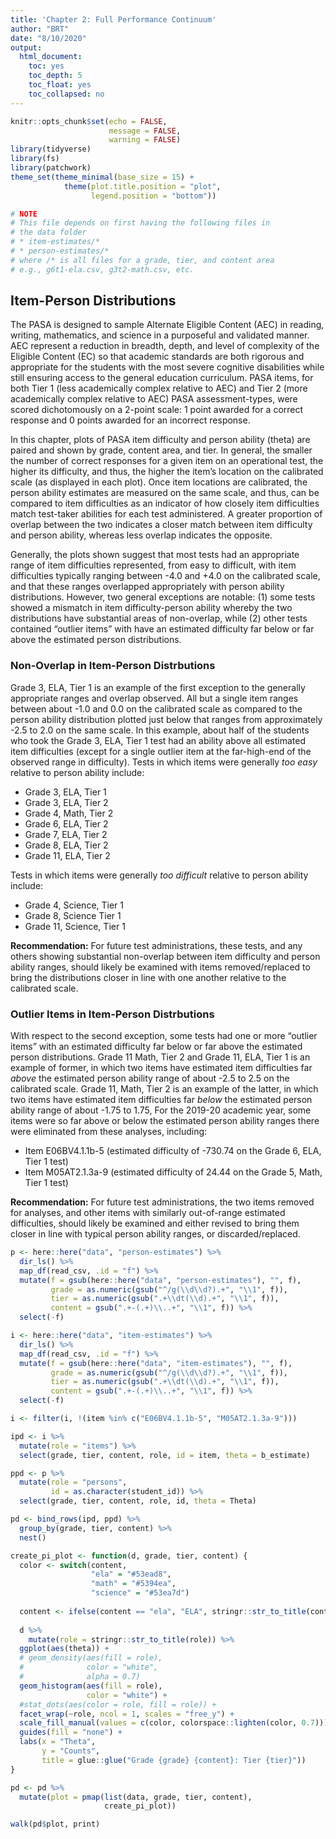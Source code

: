 ```yaml
---
title: 'Chapter 2: Full Performance Continuum'
author: "BRT"
date: "8/10/2020"
output: 
  html_document:
    toc: yes
    toc_depth: 5
    toc_float: yes
    toc_collapsed: no
---
```


```r
knitr::opts_chunk$set(echo = FALSE,
                      message = FALSE,
                      warning = FALSE)
library(tidyverse)
library(fs)
library(patchwork)
theme_set(theme_minimal(base_size = 15) +
            theme(plot.title.position = "plot",
                  legend.position = "bottom"))

# NOTE
# This file depends on first having the following files in 
# the data folder
# * item-estimates/*
# * person-estimates/*
# where /* is all files for a grade, tier, and content area
# e.g., g6t1-ela.csv, g3t2-math.csv, etc.
```

## Item-Person Distributions
The PASA is designed to sample Alternate Eligible Content (AEC) in reading, writing, mathematics, and science in a purposeful and validated manner. AEC represent a reduction in breadth, depth, and level of complexity of the Eligible Content (EC) so that academic standards are both rigorous and appropriate for the students with the most severe cognitive disabilities while still ensuring access to the general education curriculum. PASA items, for both Tier 1 (less academically complex relative to AEC) and Tier 2 (more academically complex relative to AEC) PASA assessment-types, were scored dichotomously on a 2-point scale: 1 point awarded for a correct response and 0 points awarded for an incorrect response.

In this chapter, plots of PASA item difficulty and person ability (theta) are paired and shown by grade, content area, and tier. In general, the smaller the number of correct responses for a given item on an operational test, the higher its difficulty, and thus, the higher the item's location on the calibrated scale (as displayed in each plot). Once item locations are calibrated, the person ability estimates are measured on the same scale, and thus, can be compared to item difficulties as an indicator of how closely item difficulties match test-taker abilities for each test administered. A greater proportion of overlap between the two indicates a closer match between item difficulty and person ability, whereas less overlap indicates the opposite.

Generally, the plots shown suggest that most tests had an appropriate range of item difficulties represented, from easy to difficult, with item difficulties typically ranging between -4.0 and +4.0 on the calibrated scale, and that these ranges overlapped appropriately with person ability distributions. However, two general exceptions are notable: (1) some tests showed a mismatch in item difficulty-person ability whereby the two distributions have substantial areas of non-overlap, while (2) other tests contained "outlier items" with have an estimated difficulty far below or far above the estimated person distributions. 

### Non-Overlap in Item-Person Distrbutions
Grade 3, ELA, Tier 1 is an example of the first exception to the generally appropriate ranges and overlap observed. All but a single item ranges between about -1.0 and 0.0 on the calibrated scale as compared to the person ability distribution plotted just below that ranges from approximately -2.5 to 2.0 on the same scale. In this example, about half of the students who took the Grade 3, ELA, Tier 1 test had an ability above all estimated item difficulties (except for a single outlier item at the far-high-end of the observed range in difficulty). Tests in which items were generally *too easy* relative to person ability include: 

- Grade 3, ELA, Tier 1 <br>
- Grade 3, ELA, Tier 2 <br>
- Grade 4, Math, Tier 2 <br>
- Grade 6, ELA, Tier 2 <br>
- Grade 7, ELA, Tier 2 <br>
- Grade 8, ELA, Tier 2 <br>
- Grade 11, ELA, Tier 2

Tests in which items were generally *too difficult* relative to person ability include:

- Grade 4, Science, Tier 1 <br>
- Grade 8, Science Tier 1 <br>
- Grade 11, Science, Tier 1

**Recommendation:** For future test administrations, these tests, and any others showing substantial non-overlap between item difficulty and person ability ranges, should likely be examined with items removed/replaced to bring the distributions closer in line with one another relative to the calibrated scale.

### Outlier Items in Item-Person Distrbutions
With respect to the second exception, some tests had one or more "outlier items" with an estimated difficulty far below or far above the estimated person distributions. Grade 11 Math, Tier 2 and Grade 11, ELA, Tier 1 is an example of former, in which two items have estimated item difficulties far *above* the estimated person ability range of about -2.5 to 2.5 on the calibrated scale. Grade 11, Math, Tier 2 is an example of the latter, in which two items have estimated item difficulties far *below* the estimated person ability range of about -1.75 to 1.75, For the 2019-20 academic year, some items were so far above or below the estimated person ability ranges there were eliminated from these analyses, including:

- Item E06BV4.1.1b-5 (estimated difficulty of -730.74 on the Grade 6, ELA, Tier 1 test)
- Item M05AT2.1.3a-9 (estimated difficulty of 24.44 on the Grade 5, Math, Tier 1 test)

**Recommendation:** For future test administrations, the two items removed for analyses, and other items with similarly out-of-range estimated difficulties, should likely be examined and either revised to bring them closer in line with typical person ability ranges, or discarded/replaced.



```r
p <- here::here("data", "person-estimates") %>% 
  dir_ls() %>% 
  map_df(read_csv, .id = "f") %>% 
  mutate(f = gsub(here::here("data", "person-estimates"), "", f),
         grade = as.numeric(gsub("^/g(\\d\\d?).+", "\\1", f)),
         tier = as.numeric(gsub(".+\\dt(\\d).+", "\\1", f)),
         content = gsub(".+-(.+)\\..+", "\\1", f)) %>% 
  select(-f) 

i <- here::here("data", "item-estimates") %>% 
  dir_ls() %>% 
  map_df(read_csv, .id = "f") %>% 
  mutate(f = gsub(here::here("data", "item-estimates"), "", f),
         grade = as.numeric(gsub("^/g(\\d\\d?).+", "\\1", f)),
         tier = as.numeric(gsub(".+\\dt(\\d).+", "\\1", f)),
         content = gsub(".+-(.+)\\..+", "\\1", f)) %>% 
  select(-f)

i <- filter(i, !(item %in% c("E06BV4.1.1b-5", "M05AT2.1.3a-9")))

ipd <- i %>% 
  mutate(role = "items") %>% 
  select(grade, tier, content, role, id = item, theta = b_estimate)

ppd <- p %>% 
  mutate(role = "persons",
         id = as.character(student_id)) %>% 
  select(grade, tier, content, role, id, theta = Theta)

pd <- bind_rows(ipd, ppd) %>% 
  group_by(grade, tier, content) %>% 
  nest()

create_pi_plot <- function(d, grade, tier, content) {
  color <- switch(content,
                  "ela" = "#53ead8",
                  "math" = "#5394ea",
                  "science" = "#53ea7d")
  
  content <- ifelse(content == "ela", "ELA", stringr::str_to_title(content))
  
  d %>% 
    mutate(role = stringr::str_to_title(role)) %>% 
  ggplot(aes(theta)) +
  # geom_density(aes(fill = role),
  #              color = "white",
  #              alpha = 0.7)
  geom_histogram(aes(fill = role),
                 color = "white") +
  #stat_dots(aes(color = role, fill = role)) +
  facet_wrap(~role, ncol = 1, scales = "free_y") +
  scale_fill_manual(values = c(color, colorspace::lighten(color, 0.7))) +
  guides(fill = "none") +
  labs(x = "Theta",
       y = "Counts",
       title = glue::glue("Grade {grade} {content}: Tier {tier}"))
}

pd <- pd %>% 
  mutate(plot = pmap(list(data, grade, tier, content), 
                     create_pi_plot))

walk(pd$plot, print)

```